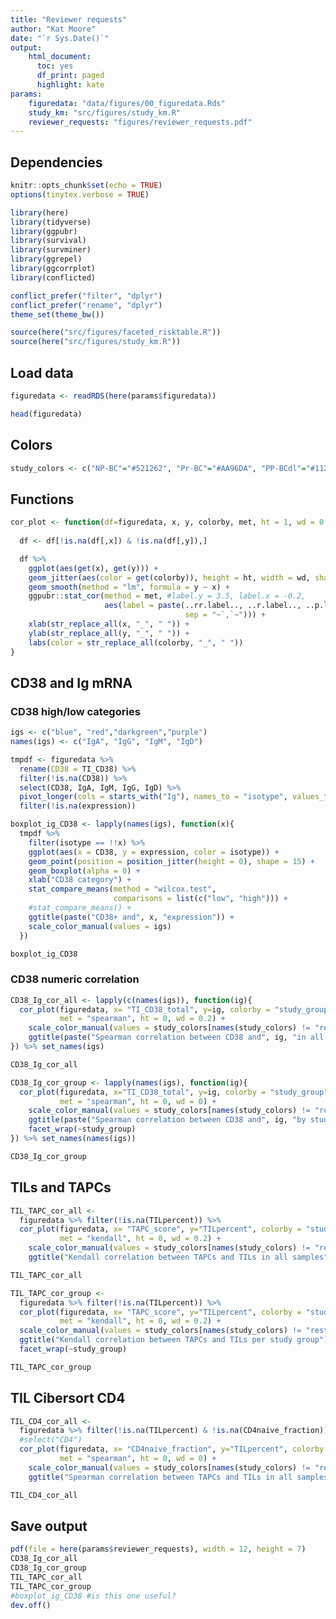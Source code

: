```yaml
---
title: "Reviewer requests"
author: "Kat Moore"
date: "`r Sys.Date()`"
output:
    html_document:
      toc: yes
      df_print: paged
      highlight: kate
params:
    figuredata: "data/figures/00_figuredata.Rds"
    study_km: "src/figures/study_km.R"
    reviewer_requests: "figures/reviewer_requests.pdf"
---
```


## Dependencies

```r
knitr::opts_chunk$set(echo = TRUE)
options(tinytex.verbose = TRUE)
```

```r
library(here)
library(tidyverse)
library(ggpubr)
library(survival)
library(survminer)
library(ggrepel)
library(ggcorrplot)
library(conflicted)

conflict_prefer("filter", "dplyr")
conflict_prefer("rename", "dplyr")
theme_set(theme_bw())
```

```r
source(here("src/figures/faceted_risktable.R"))
source(here("src/figures/study_km.R"))
```

## Load data

```r
figuredata <- readRDS(here(params$figuredata))

head(figuredata)
```

## Colors

```r
study_colors <- c("NP-BC"="#521262", "Pr-BC"="#AA96DA", "PP-BCdl"="#112D4E", "PP-BCpw"="#46CDCF")
```

## Functions

```r
cor_plot <- function(df=figuredata, x, y, colorby, met, ht = 1, wd = 0.2, ...){
  
  df <- df[!is.na(df[,x]) & !is.na(df[,y]),]

  df %>%
    ggplot(aes(get(x), get(y))) +
    geom_jitter(aes(color = get(colorby)), height = ht, width = wd, shape = 15) +
    geom_smooth(method = "lm", formula = y ~ x) +
    ggpubr::stat_cor(method = met, #label.y = 3.5, label.x = -0.2,
                     aes(label = paste(..rr.label.., ..r.label.., ..p.label..,
                                       sep = "~`,`~"))) +
    xlab(str_replace_all(x, "_", " ")) +
    ylab(str_replace_all(y, "_", " ")) +
    labs(color = str_replace_all(colorby, "_", " "))
}
```


## CD38 and Ig mRNA

### CD38 high/low categories

```r
igs <- c("blue", "red","darkgreen","purple")
names(igs) <- c("IgA", "IgG", "IgM", "IgD")

tmpdf <- figuredata %>%
  rename(CD38 = TI_CD38) %>%
  filter(!is.na(CD38)) %>%
  select(CD38, IgA, IgM, IgG, IgD) %>%
  pivot_longer(cols = starts_with("Ig"), names_to = "isotype", values_to = "expression") %>%
  filter(!is.na(expression)) 

boxplot_ig_CD38 <- lapply(names(igs), function(x){
  tmpdf %>%
    filter(isotype == !!x) %>%
    ggplot(aes(x = CD38, y = expression, color = isotype)) +
    geom_point(position = position_jitter(height = 0), shape = 15) +
    geom_boxplot(alpha = 0) +
    xlab("CD38 category") + 
    stat_compare_means(method = "wilcox.test",
                       comparisons = list(c("low", "high"))) +
    #stat_compare_means() +
    ggtitle(paste("CD38+ and", x, "expression")) +
    scale_color_manual(values = igs)
  })

boxplot_ig_CD38
```

### CD38 numeric correlation

```r
CD38_Ig_cor_all <- lapply(c(names(igs)), function(ig){
  cor_plot(figuredata, x= "TI_CD38_total", y=ig, colorby = "study_group",
           met = "spearman", ht = 0, wd = 0.2) +
    scale_color_manual(values = study_colors[names(study_colors) != "rest"]) +
    ggtitle(paste("Spearman correlation between CD38 and", ig, "in all samples"))
}) %>% set_names(igs)

CD38_Ig_cor_all
```

```r
CD38_Ig_cor_group <- lapply(names(igs), function(ig){
  cor_plot(figuredata, x="TI_CD38_total", y=ig, colorby = "study_group",
           met = "spearman", ht = 0, wd = 0) +
    scale_color_manual(values = study_colors[names(study_colors) != "rest"]) +
    ggtitle(paste("Spearman correlation between CD38 and", ig, "by study group")) +
    facet_wrap(~study_group)
}) %>% set_names(names(igs))

CD38_Ig_cor_group
```

## TILs and TAPCs

```r
TIL_TAPC_cor_all <- 
  figuredata %>% filter(!is.na(TILpercent)) %>%
  cor_plot(figuredata, x= "TAPC_score", y="TILpercent", colorby = "study_group",
           met = "kendall", ht = 0, wd = 0.2) +
    scale_color_manual(values = study_colors[names(study_colors) != "rest"]) +
    ggtitle("Kendall correlation between TAPCs and TILs in all samples")

TIL_TAPC_cor_all
```

```r
TIL_TAPC_cor_group <- 
  figuredata %>% filter(!is.na(TILpercent)) %>%
  cor_plot(figuredata, x= "TAPC_score", y="TILpercent", colorby = "study_group",
           met = "kendall", ht = 0, wd = 0.2) +
  scale_color_manual(values = study_colors[names(study_colors) != "rest"]) +
  ggtitle("Kendall correlation between TAPCs and TILs per study group") +
  facet_wrap(~study_group)

TIL_TAPC_cor_group
```

## TIL Cibersort CD4

```r
TIL_CD4_cor_all <- 
  figuredata %>% filter(!is.na(TILpercent) & !is.na(CD4naive_fraction)) %>%
  #select("CD4")
  cor_plot(figuredata, x= "CD4naive_fraction", y="TILpercent", colorby = "study_group",
           met = "spearman", ht = 0, wd = 0) +
    scale_color_manual(values = study_colors[names(study_colors) != "rest"]) +
    ggtitle("Spearman correlation between TAPCs and TILs in all samples")

TIL_CD4_cor_all
```


## Save output

```r
pdf(file = here(params$reviewer_requests), width = 12, height = 7)
CD38_Ig_cor_all
CD38_Ig_cor_group
TIL_TAPC_cor_all
TIL_TAPC_cor_group
#boxplot_ig_CD38 #is this one useful?
dev.off()
```
